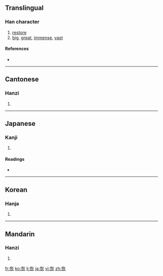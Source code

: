 ==Translingual==

===Han character===
{{Han char|rn=61|rad=心|as=06|sn=9|four=9408<sub>9</sub>|canj=心大火 (PKF)}}

# [[restore]]
# [[big]], [[great]], [[immense]], [[vast]]

====References====
* {{Han ref|kx=0384.330|dkj=10577|dj=0715.160|hdz=42294.130|uh=6062|ud=24674|bh=ABEC|bd=44012}}

----

==Cantonese==

===Hanzi===
{{yue-hanzi|jyut=|y=fui1}}

# {{defn|Cantonese}}

----

==Japanese==

===Kanji===
{{ja-kanji|grade=|rs=心06}}

# {{defn|Japanese}}

====Readings====
* {{ja-readings|on=[[かい]] (kai)|kun=[[ひろい]] (hiroi)}}

----

==Korean==

===Hanja===
{{ko-hanja|hangeul=회|eumhun=|rv=hoe|mr=hoe|y=hoy}}

# {{defn|Korean}}

----

==Mandarin==

===Hanzi===
{{cmn-hanzi|pin=[[huī]] ([[hui1]])|wg=hui<sup>1</sup>}}

# {{defn|Mandarin}}

[[fr:恢]]
[[ko:恢]]
[[li:恢]]
[[ja:恢]]
[[vi:恢]]
[[zh:恢]]